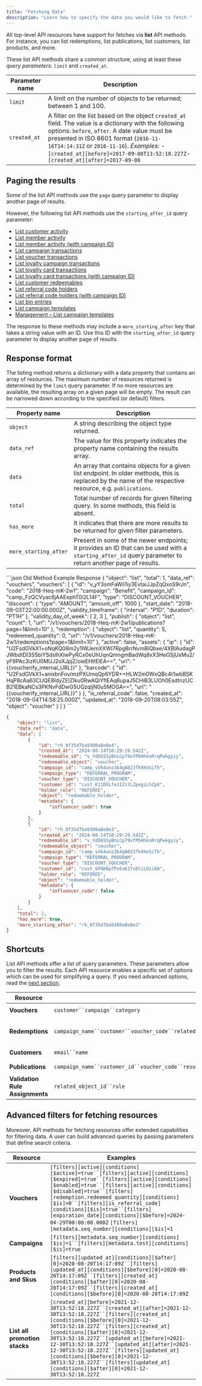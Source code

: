 ```yaml
---
title: "Fetching Data"
description: "Learn how to specify the data you would like to fetch."
---
```


All top-level API resources have support for fetches via **list** API methods. For instance, you can list redemptions, list publications, list customers, list products, and more.

These list API methods share a common structure, using at least these *query parameters*: `limit` and `created_at`.

| **Parameter name** | **Description**                                                                                                                                                                                                                                                                                                                   |
| ------------------ | --------------------------------------------------------------------------------------------------------------------------------------------------------------------------------------------------------------------------------------------------------------------------------------------------------------------------------- |
| `limit`            | A limit on the number of objects to be returned; between 1 and 100.                                                                                                                                                                                                                                                               |
| `created_at`       | A filter on the list based on the object `created_at` field. The value is a dictionary with the following options: `before`, `after`. A date value must be presented in ISO 8601 format (`2016-11-16T14:14:31Z` or `2016-11-16`). *Examples:* - `[created_at][before]=2017-09-08T13:52:18.227Z`- `[created_at][after]=2017-09-08` |

## Paging the results

Some of the list API methods use the `page` query parameter to display another page of results.

However, the following list API methods use the `starting_after_id` query parameter:

* [List customer activity](/api-reference/list-customer-activity)
* [List member activity](/api-reference/list-member-activity)
* [List member activity (with campaign ID)](/api-reference/list-member-activity-1)
* [List campaign transactions](/api-reference/campaigns/list-campaign-transactions)
* [List voucher transactions](/api-reference/list-voucher-transactions)
* [List loyalty campaign transactions](/api-reference/list-loyalty-campaign-transactions)
* [List loyalty card transactions](/api-reference/list-loyalty-card-transactions)
* [List loyalty card transactions (with campaign ID)](/api-reference/list-loyalty-card-transactions-1)
* [List customer redeemables](/api-reference/list-customer-redeemables)
* [List referral code holders](/api-reference/referrals-code-holders-1)
* [List referral code holders (with campaign ID)](/api-reference/referrals-code-holders-1)
* [List bin entries](/api-reference/list-bin-entries)
* [List campaign templates](/api-reference/list-campaign-templates)
* [Management – List campaign templates](/api-reference/management-list-campaign-templates)

The response to these methods may include a `more_starting_after` key that takes a string value with an ID. Use this ID with the `starting_after_id` query parameter to display another page of results.

## Response format

The listing method returns a dictionary with a data property that contains an array of resources. The maximum number of resources returned is determined by the `limit` query parameter. If no more resources are available, the resulting array on a given page will be empty. The result can be narrowed down according to the specified (or default) filters.

| **Property name**     | **Description**                                                                                                                                           |
| --------------------- | --------------------------------------------------------------------------------------------------------------------------------------------------------- |
| `object`              | A string describing the object type returned.                                                                                                             |
| `data_ref`            | The value for this property indicates the property name containing the results array.                                                                     |
| `data`                | An array that contains objects for a given list endpoint. In older methods, this is replaced by the name of the respective resource, e.g. `publications`. |
| `total`               | Total number of records for given filtering query. In some methods, this field is absent.                                                                 |
| `has_more`            | It indicates that there are more results to be returned for given filter parameters.                                                                      |
| `more_starting_after` | Present in some of the newer endpoints; it provides an ID that can be used with a `starting_after_id` query parameter to return another page of results.  |

<CodeGroup>
  ```json Old Method Example Response
  {
      "object": "list",
      "total": 1,
      "data_ref": "vouchers",
      "vouchers": [
          {
              "id": "v_yY3smFaWii1iy3EvtaiJJpZqQxoS9rJn",
              "code": "2018-Heq-mK-2w1",
              "campaign": "Benefit",
              "campaign_id": "camp_FzQCVyac6jAAEephT0i2L14F",
              "type": "DISCOUNT_VOUCHER",
              "discount": {
                  "type": "AMOUNT",
                  "amount_off": 1000
              },
              "start_date": "2018-09-03T22:00:00.000Z",
              "validity_timeframe": {
                  "interval": "P1D",
                  "duration": "PT1H"
              },
              "validity_day_of_week": [
                  2,
                  3
              ],
              "publish": {
                  "object": "list",
                  "count": 1,
                  "url": "/v1/vouchers/2018-Heq-mK-2w1/publications?page=1&limit=10"
              },
              "redemption": {
                  "object": "list",
                  "quantity": 5,
                  "redeemed_quantity": 0,
                  "url": "/v1/vouchers/2018-Heq-mK-2w1/redemptions?page=1&limit=10"
              },
              "active": false,
              "assets": {
                  "qr": {
                      "id": "U2FsdGVkX1+oNqKQ08m2y1IWJemXXWI7RpgBrrNvmBiQbxe/4XBlAudagPJWbdtDI3S5biYSdslhXIwPyRCx0eUhUqnQmngmBadWq8xX3HeGSjUxMu2/yF9PAc3izKU0MUJ2oXJpjZ/oieEHtIElEA==",
                      "url": "{{voucherify_internal_URL}}"
                  },
                  "barcode": {
                      "id": "U2FsdGVkX1+anixbnFov/mzPXUmqQp6YDR++HLW2m0WxQBc4t1wbBSKHqP8cAa63CUQE8IdyZEIZIku0RwAQiYflEAq6upaJ5CHiB3LUOh0EsdtnzUCB21EBkaNCs3PKNvFdDwG5UQzqIjN0u5MOGA==",
                      "url": "{{voucherify_internal_URL}}"
                  }
              },
              "is_referral_code": false,
              "created_at": "2018-09-04T14:58:25.000Z",
              "updated_at": "2018-09-20T08:03:55Z",
              "object": "voucher"
          }
      ]
  }
  ```

  ```json New Method Example Response
  {
      "object": "list",
      "data_ref": "data",
      "data": [
          {
              "id": "rh_0f35d7ba9300a8e8e4",
              "created_at": "2024-08-14T10:29:19.542Z",
              "redeemable_id": "v_YdDGS5yBnLCp79vfPbHhkoRrqPwkgyiy",
              "redeemable_object": "voucher",
              "campaign_id": "camp_vVk4unz3k4gA023fk9XoSiTh",
              "campaign_type": "REFERRAL_PROGRAM",
              "voucher_type": "DISCOUNT_VOUCHER",
              "customer_id": "cust_K11DXLfeJIZz7LZpxgiLhZpX",
              "holder_role": "REFEREE",
              "object": "redeemable_holder",
              "metadata": {
                  "influencer_code": true
              }
          },
          {
              "id": "rh_0f35d7ba9300a8e8e3",
              "created_at": "2024-08-14T10:29:19.542Z",
              "redeemable_id": "v_YdDGS5yBnLCp79vfPbHhkoRrqPwkgyiy",
              "redeemable_object": "voucher",
              "campaign_id": "camp_vVk4unz3k4gA023fk9XoSiTh",
              "campaign_type": "REFERRAL_PROGRAM",
              "voucher_type": "DISCOUNT_VOUCHER",
              "customer_id": "cust_6P4K6p7PxEuK37sDtiLOii0A",
              "holder_role": "REFEREE",
              "object": "redeemable_holder",
              "metadata": {
                  "influencer_code": false
              }
          }
      ],
      "total": 2,
      "has_more": true,
      "more_starting_after": "rh_0f35d7ba9300a8e8e3"
  }
  ```
</CodeGroup>

## Shortcuts

List API methods offer a list of query parameters. These parameters allow you to filter the results. Each API resource enables a specific set of options which can be used for simplifying a query. If you need advanced options, read the [next section](#advanced-filters-for-fetching-resources).

| Resource                        | **Shortcuts**                                                                                                           | **Example**                                                                             |
| ------------------------------- | ----------------------------------------------------------------------------------------------------------------------- | --------------------------------------------------------------------------------------- |
| **Vouchers**                    | `customer``campaign``category`                                                                                          | `{api-url}/vouchers?customer=source_id`                                                 |
| **Redemptions**                 | `campaign_name``customer``voucher_code``related_object_id``related_object_parent_id`                                    | `{api-url}/redemptions?customer=customer_id` `{api-url}/redemptions?customer=source_id` |
| **Customers**                   | `email``name`                                                                                                           | `{api-url}/[email protected]`                                                           |
| **Publications**                | `campaign_name``customer_id``voucher_code``result``voucher_type``is_referral_code``parent_object_id``related_object_id` | `{api-url}/publications?campaign_name=TEST`                                             |
| **Validation Rule Assignments** | `related_object_id``rule`                                                                                               | `{api-url}/validation-rules-assignments?related_object_id=promo_id`                     |

## Advanced filters for fetching resources

Moreover, API methods for fetching resources offer extended capabilities for filtering data. A user​ can build advanced queries by passing parameters that define search criteria.

| **Resource**                  | **Examples**                                                                                                                                                                                                                                                                                                                                                                                                                                                                             |
| ----------------------------- | ---------------------------------------------------------------------------------------------------------------------------------------------------------------------------------------------------------------------------------------------------------------------------------------------------------------------------------------------------------------------------------------------------------------------------------------------------------------------------------------- |
| **Vouchers**                  | `[filters][active][conditions][$active]=true``[filters][active][conditions][$expired]=true``[filters][active][conditions][$enabled]=true``[filters][active][conditions][$disabled]=true``[filters][redemption.redeemed_quantity][conditions][$is]=0``[filters][is_referral_code][conditions][$is]=true``[filters][expiration_date][conditions][$before]=2024-04-29T00:00:00.000Z` `[filters][metadata.seq_number][conditions][$is]=1`                                                    |
| **Campaigns**                 | `[filters][metadata.seq_number][conditions][$is]=1``[filters][metadata.test][conditions][$is]=true`                                                                                                                                                                                                                                                                                                                                                                                      |
| **Products and Skus**         | `[filters][updated_at][conditions][$after][0]=2020-08-20T14:17:09Z``[filters][updated_at][conditions][$before][0]=2020-08-20T14:17:09Z``[filters][created_at][conditions][$after][0]=2020-08-20T14:17:09Z``[filters][created_at][conditions][$before][0]=2020-08-20T14:17:09Z`                                                                                                                                                                                                           |
| **List all promotion stacks** | `[created_at][before]=2021-12-30T13:52:18.227Z``[created_at][after]=2021-12-30T13:52:18.227Z``[filters][created_at][conditions][$before][0]=2021-12-30T13:52:18.227Z``[filters][created_at][conditions][$after][0]=2021-12-30T13:52:18.227Z``[updated_at][before]=2021-12-30T13:52:18.227Z``[updated_at][after]=2021-12-30T13:52:18.227Z``[filters][updated_at][conditions][$before][0]=2021-12-30T13:52:18.227Z``[filters][updated_at][conditions][$after][0]=2021-12-30T13:52:18.227Z` |
